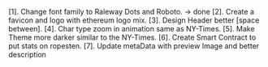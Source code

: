 [1]. Change font family to Raleway Dots and Roboto. -> done
[2]. Create a favicon and logo with ethereum logo mix.
[3]. Design Header better [space between].
[4]. Char type zoom in animation same as NY-Times.
[5]. Make Theme more darker similar to the NY-Times.
[6]. Create Smart Contract to put stats on ropesten.
[7]. Update metaData with preview Image and better description 